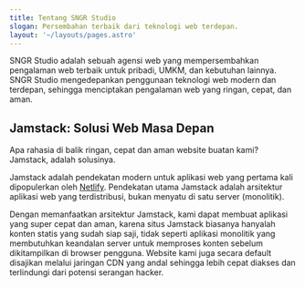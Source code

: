 ```yaml
---
title: Tentang SNGR Studio
slogan: Persembahan terbaik dari teknologi web terdepan.
layout: '~/layouts/pages.astro'
---
```



<OutlinedLogo className="w-full h-fit" />

SNGR Studio adalah sebuah agensi web yang mempersembahkan pengalaman web terbaik untuk pribadi, UMKM, dan kebutuhan lainnya. SNGR Studio mengedepankan penggunaan teknologi web modern dan terdepan, sehingga menciptakan pengalaman web yang ringan, cepat, dan aman.

## Jamstack: Solusi Web Masa Depan

Apa rahasia di balik ringan, cepat dan aman website buatan kami? Jamstack, adalah solusinya.

Jamstack adalah pendekatan modern untuk aplikasi web yang pertama kali dipopulerkan oleh [Netlify](https://www.netlify.com). Pendekatan utama Jamstack adalah arsitektur aplikasi web yang terdistribusi, bukan menyatu di satu server (monolitik).

Dengan memanfaatkan arsitektur Jamstack, kami dapat membuat aplikasi yang super cepat dan aman, karena situs Jamstack biasanya hanyalah konten statis yang sudah siap saji, tidak seperti aplikasi monolitik yang membutuhkan keandalan server untuk memproses konten sebelum dikitampilkan di browser pengguna. Website kami juga secara default disajikan melalui jaringan CDN yang andal sehingga lebih cepat diakses dan terlindungi dari potensi serangan hacker.
